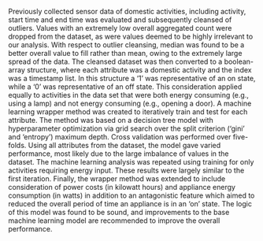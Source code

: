 
\par
Previously collected sensor data of domestic activities, including activity, start time and end time was evaluated and subsequently cleansed of outliers. Values with an extremely low overall aggregated count were dropped from the dataset, as were values deemed to be highly irrelevant to our analysis. With respect to outlier cleansing, median was found to be a better overall value to fill rather than mean, owing to the extremely large spread of the data. The cleansed dataset was then converted to a boolean-array structure, where each attribute was a domestic activity and the index was a timestamp list. In this structure a '1' was representative of an on state, while a '0' was representative of an off state. This consideration applied equally to activities in the data set that were both energy consuming (e.g., using a lamp) and not energy consuming (e.g., opening a door). A machine learning wrapper method was created to iteratively train and test for each attribute. The method was based on a decision tree model with hyperparameter optimization via grid search over the split criterion ('gini' and 'entropy') maximum depth. Cross validation was performed over five-folds. Using all attributes from the dataset, the model gave varied performance, most likely due to the large imbalance of values in the dataset. The machine learning analysis was repeated using training for only activities requiring energy input. These results were largely similar to the first iteration. Finally, the wrapper method was extended to include consideration of power costs (in kilowatt hours) and appliance energy consumption (in watts) in addition to an antagonistic feature which aimed to reduced the overall period of time an appliance is in an 'on' state. The logic of this model was found to be sound, and improvements to the base machine learning model are recommended to improve the overall performance.
